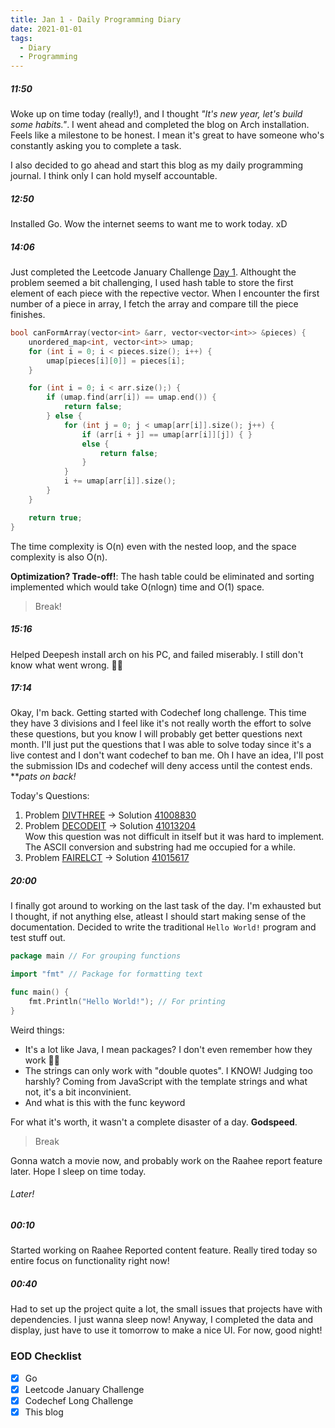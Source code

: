 ```yaml
---
title: Jan 1 - Daily Programming Diary
date: 2021-01-01
tags:
  - Diary
  - Programming
---
```


##### 11:50
Woke up on time today (really!), and I thought *"It's new year, let's build some habits."*. I went ahead and completed the blog on Arch installation. Feels like a milestone to be honest. I mean it's great to have someone who's constantly asking you to complete a task.

I also decided to go ahead and start this blog as my daily programming journal. I think only I can hold myself accountable.

##### 12:50
Installed Go. Wow the internet seems to want me to work today. xD

##### 14:06
Just completed the Leetcode January Challenge [Day 1](https://leetcode.com/explore/featured/card/january-leetcoding-challenge-2021/579/week-1-january-1st-january-7th/3589/).
Althought the problem seemed a bit challenging, I used hash table to store the first element of each piece with the repective vector. When I encounter the first number of a piece in array, I fetch the array and compare till the piece finishes.

```cpp
bool canFormArray(vector<int> &arr, vector<vector<int>> &pieces) {
    unordered_map<int, vector<int>> umap;
    for (int i = 0; i < pieces.size(); i++) {
        umap[pieces[i][0]] = pieces[i];
    }

    for (int i = 0; i < arr.size();) {
        if (umap.find(arr[i]) == umap.end()) {
            return false;
        } else {
            for (int j = 0; j < umap[arr[i]].size(); j++) {
                if (arr[i + j] == umap[arr[i]][j]) { }
                else {
                    return false;
                }
            }
            i += umap[arr[i]].size();
        }
    }

    return true;
}
```
The time complexity is O(n) even with the nested loop, and the space complexity is also O(n).

**Optimization? Trade-off!**: The hash table could be eliminated and sorting implemented which would take O(nlogn) time and O(1) space.

> Break!

##### 15:16
Helped Deepesh install arch on his PC, and failed miserably. I still don't know what went wrong. 🤦‍♂️

##### 17:14
Okay, I'm back. Getting started with Codechef long challenge. This time they have 3 divisions and I feel like it's not really worth the effort to solve these questions, but you know I will probably get better questions next month.
I'll just put the questions that I was able to solve today since it's a live contest and I don't want codechef to ban me. Oh I have an idea, I'll post the submission IDs and codechef will deny access until the contest ends. ***pats on back!*

Today's Questions:

1. Problem [DIVTHREE](https://www.codechef.com/JAN21C/problems/DIVTHREE) -> Solution [41008830](https://www.codechef.com/viewsolution/41008830)
2. Problem [DECODEIT](https://www.codechef.com/JAN21C/problems/DECODEIT) -> Solution [41013204](https://www.codechef.com/viewsolution/41013204)  
Wow this question was not difficult in itself but it was hard to implement. The ASCII conversion and substring had me occupied for a while.
3. Problem [FAIRELCT](https://www.codechef.com/JAN21C/problems/FAIRELCT) -> Solution [41015617](https://www.codechef.com/viewsolution/41015617)

##### 20:00
I finally got around to working on the last task of the day. I'm exhausted but I thought, if not anything else, atleast I should start making sense of the documentation.
Decided to write the traditional `Hello World!` program and test stuff out.

```go
package main // For grouping functions

import "fmt" // Package for formatting text

func main() {
	fmt.Println("Hello World!"); // For printing
}
```

Weird things:
- It's a lot like Java, I mean packages? I don't even remember how they work 🤦‍♂️
- The strings can only work with "double quotes". I KNOW! Judging too harshly? Coming from JavaScript with the template strings and what not, it's a bit inconvinient.
- And what is this with the func keyword

For what it's worth, it wasn't a complete disaster of a day. **Godspeed**.

> Break

Gonna watch a movie now, and probably work on the Raahee report feature later. Hope I sleep on time today.

###### Later!

##### 00:10
Started working on Raahee Reported content feature. Really tired today so entire focus on functionality right now!

##### 00:40
Had to set up the project quite a lot, the small issues that projects have with dependencies. I just wanna sleep now! Anyway, I completed the data and display, just have to use it tomorrow to make a nice UI. For now, good night!  

### EOD Checklist
- [x] Go
- [x] Leetcode January Challenge
- [x] Codechef Long Challenge
- [x] This blog 